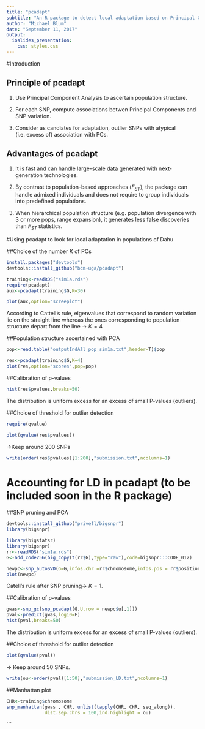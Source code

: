 ```yaml
---
title: "pcadapt"
subtitle: "An R package to detect local adaptation based on Principal Component Analysis"
author: "Michael Blum"
date: "September 11, 2017"
output:
  ioslides_presentation:
    css: styles.css
---
```

#Introduction

## Principle of pcadapt 

1. Use Principal Component Analysis to ascertain population structure.

2. For each SNP, compute associations betwen Principal Components and SNP variation.

3. Consider as candiates for adaptation, outlier SNPs with atypical (i.e. excess of) association with PCs.

## Advantages of pcadapt 

1. It is fast and can handle large-scale data generated with next-generation technologies.

2. By contrast to population-based approaches ($F_{ST}$), the package can handle admixed individuals and does not require to group individuals into predefined populations.

3. When hierarchical population structure (e.g. population divergence with 3 or more pops, range expansion), it generates less false discoveries than $F_{ST}$ statistics.

#Using pcadapt to look for local adaptation in populations of Dahu 


##Choice of the number $K$ of PCs


```r
install.packages("devtools")
devtools::install_github("bcm-uga/pcadapt")
```

```r
training<-readRDS("sim1a.rds")
require(pcadapt)
aux<-pcadapt(training$G,K=30)
```

```r
plot(aux,option="screeplot")
```

According to Cattell’s rule, eigenvalues that correspond to random variation lie on the straight line whereas the ones corresponding to population structure depart from the line -> $K=4$ 

##Population structure ascertained with PCA

```r
pop<-read.table("outputIndAll_pop_sim1a.txt",header=T)$pop
```

```r
res<-pcadapt(training$G,K=4)
plot(res,option="scores",pop=pop)
```

##Calibration of p-values 

```r
hist(res$pvalues,breaks=50)
```

The distribution is uniform excess for an excess of small P-values (outliers).

##Choice of threshold for outlier detection

```r
require(qvalue)
```

```r
plot(qvalue(res$pvalues))
```
->Keep around 200 SNPs

```r
write(order(res$pvalues)[1:200],"submission.txt",ncolumns=1)
```

# Accounting for LD in pcadapt (to be included soon in the R package)

##SNP pruning and PCA

```r
devtools::install_github("privefl/bigsnpr")
library(bigsnpr)
```

```r
library(bigstatsr)
library(bigsnpr)
rr<-readRDS("sim1a.rds")
G<-add_code256(big_copy(t(rr$G),type="raw"),code=bigsnpr:::CODE_012)
```

```r
newpc<-snp_autoSVD(G=G,infos.chr =rr$chromosome,infos.pos = rr$position)
plot(newpc)
```

Catell's rule after SNP pruning->  $K=1$.



##Calibration of p-values 

```r
gwas<-snp_gc(snp_pcadapt(G,U.row = newpc$u[,1]))
pval<-predict(gwas,log10=F)
hist(pval,breaks=50)
```

The distribution is uniform excess for an excess of small P-values (outliers).

##Choice of threshold for outlier detection

```r
plot(qvalue(pval))
```
-> Keep around 50 SNPs.

```r
write(ou<-order(pval)[1:50],"submission_LD.txt",ncolumns=1)
```

##Manhattan plot
```r
CHR<-training$chromosome
snp_manhattan(gwas , CHR, unlist(tapply(CHR, CHR, seq_along)), 
              dist.sep.chrs = 100,ind.highlight = ou) 
```
```

